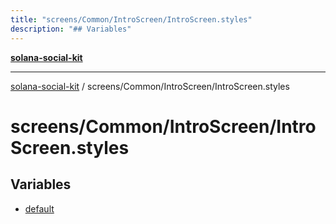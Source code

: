 ```yaml
---
title: "screens/Common/IntroScreen/IntroScreen.styles"
description: "## Variables"
---
```


[**solana-social-kit**](../../../../README.mdx)

***

[solana-social-kit](../../../../README.mdx) / screens/Common/IntroScreen/IntroScreen.styles

# screens/Common/IntroScreen/IntroScreen.styles

## Variables

- [default](variables/default.mdx)
